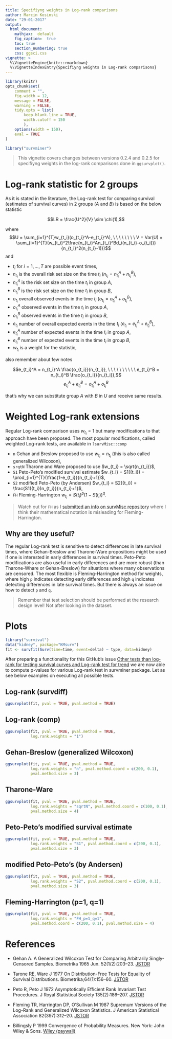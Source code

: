 ```yaml
---
title: Specifiyng weights in Log-rank comparisons
author: Marcin Kosinski
date: "29-01-2017"
output:
  html_document:
    mathjax:  default
    fig_caption:  true
    toc: true
    section_numbering: true
    css: ggsci.css
vignette: >
  %\VignetteEngine{knitr::rmarkdown}
  %\VignetteIndexEntry{Specifiyng weights in Log-rank comparisons}
---
```

```r
library(knitr)
opts_chunk$set(
	comment = "",
	fig.width = 12, 
	message = FALSE,
	warning = FALSE,
	tidy.opts = list(
		keep.blank.line = TRUE,
		width.cutoff = 150
		),
	options(width = 150),
	eval = TRUE
)
```

```r
library("survminer")
```


> This vignette covers changes between versions 0.2.4 and 0.2.5 for specifiyng weights in the log-rank comparisons done in `ggsurvplot()`.

# Log-rank statistic for 2 groups


As it is stated in the literature, the Log-rank test for comparing survival (estimates of survival curves) in 2 groups ($A$ and $B$) is based on the below statistic

$$LR = \frac{U^2}{V} \sim \chi(1),$$

where $$U = \sum_{i=1}^{T}w_{t_i}(o_{t_i}^A-e_{t_i}^A), \ \ \ \ \ \ \ \ V = Var(U) = \sum_{i=1}^{T}(w_{t_i}^2\frac{n_{t_i}^An_{t_i}^Bd_i(n_{t_i}-o_{t_i})}{n_{t_i}^2(n_{t_i}-1)})$$
and 

- $t_i$ for $i=1, \dots, T$ are possible event times, 
- $n_{t_i}$ is the overall risk set size on the time $t_i$ ($n_{t_i} = n_{t_i}^A+n_{t_i}^B$),
- $n_{t_i}^A$ is the risk set size on the time $t_i$ in group $A$,
- $n_{t_i}^B$ is the risk set size on the time $t_i$ in group $B$,
- $o_{t_i}$ overall observed events in the time $t_i$ ($o_{t_i} = o_{t_i}^A+o_{t_i}^B$),
- $o_{t_i}^A$ observed events in the time $t_i$ in group $A$,
- $o_{t_i}^B$ observed events in the time $t_i$ in group $B$,
- $e_{t_i}$ number of overall expected events in the time $t_i$ ($e_{t_i} = e_{t_i}^A+e_{t_i}^B$),
- $e_{t_i}^A$ number of expected events in the time $t_i$ in group $A$,
- $e_{t_i}^B$ number of expected events in the time $t_i$ in group $B$,
- $w_{t_i}$ is a weight for the statistic,

also remember about few notes

$$e_{t_i}^A = n_{t_i}^A \frac{o_{t_i}}{n_{t_i}}, \ \ \ \ \ \ \ \ \ \  e_{t_i}^B = n_{t_i}^B \frac{o_{t_i}}{n_{t_i}},$$
$$e_{t_i}^A + e_{t_i}^B = o_{t_i}^A + o_{t_i}^B$$

that's why we can substitute group $A$ with $B$ in $U$ and receive same results.

# Weighted Log-rank extensions

Regular Log-rank comparison uses $w_{t_i} = 1$ but many modifications to that approach have been proposed. The most popular modifications, called weighted Log-rank tests, are available in `?survMisc::comp`

- `n` Gehan and Breslow proposed to use $w_{t_i} = n_{t_i}$ (this is also called generalized Wilcoxon),
- `srqtN` Tharone and Ware proposed to use $w_{t_i} = \sqrt{n_{t_i}}$,
- `S1` Peto-Peto's modified survival estimate $w_{t_i} = S1({t_i}) = \prod_{i=1}^{T}(\frac{1-e_{t_i}}{n_{t_i}+1})$,
- `S2` modified Peto-Peto (by Andersen) $w_{t_i} = S2({t_i}) = \frac{S1({t_i})n_{t_i}}{n_{t_i}+1}$,
- `FH` Fleming-Harrington $w_{t_i} = S(t_i)^p(1 - S(t_i))^q$.

> Watch out for `FH` as I [submitted an info on survMisc repository](https://github.com/dardisco/survMisc/issues/15) where I think their mathematical notation is misleading for Fleming-Harrington.

## Why are they useful?

The regular Log-rank test is sensitive to detect differences in late survival times, where Gehan-Breslow and Tharone-Ware propositions might be used if one is interested in early differences in survival times. Peto-Peto modifications are also useful in early differences and are more robust (than Tharone-Whare or Gehan-Breslow) for situations where many observations are censored. The most flexible is Fleming-Harrington method for weights, where high `p` indicates detecting early differences and high `q` indicates detecting differences in late survival times. But there is always an issue on how to detect `p` and `q`.

> Remember that test selection should be performed at the research design level! Not after looking in the dataset.

# Plots 

```r
library("survival")
data("kidney", package="KMsurv")
fit <- survfit(Surv(time=time, event=delta) ~ type, data=kidney)
```

After preparing a functionality for this GitHub's issue [Other tests than log-rank for testing survival curves and Log-rank test for trend](https://github.com/kassambara/survminer/issues/17) we are now able to compute p-values for various Log-rank test in survminer package. Let as see below examples on executing all possible tests.

## Log-rank (survdiff)
```r
ggsurvplot(fit, pval = TRUE, pval.method = TRUE)
```

## Log-rank (comp)

```r
ggsurvplot(fit, pval = TRUE, pval.method = TRUE,
           log.rank.weights = "1")
```

## Gehan-Breslow (generalized Wilcoxon)

```r
ggsurvplot(fit, pval = TRUE, pval.method = TRUE,
           log.rank.weights = "n", pval.method.coord = c(200, 0.1),
           pval.method.size = 3)
```

## Tharone-Ware

```r
ggsurvplot(fit, pval = TRUE, pval.method = TRUE,
           log.rank.weights = "sqrtN", pval.method.coord = c(100, 0.1),
           pval.method.size = 4)
```

## Peto-Peto's modified survival estimate

```r
ggsurvplot(fit, pval = TRUE, pval.method = TRUE,
           log.rank.weights = "S1", pval.method.coord = c(200, 0.1),
           pval.method.size = 3)
```

## modified Peto-Peto's (by Andersen)

```r
ggsurvplot(fit, pval = TRUE, pval.method = TRUE,
           log.rank.weights = "S2", pval.method.coord = c(200, 0.1),
           pval.method.size = 3)
```

## Fleming-Harrington (p=1, q=1)

```r
ggsurvplot(fit, pval = TRUE, pval.method = TRUE,
           log.rank.weights = "FH_p=1_q=1", 
           pval.method.coord = c(200, 0.1), pval.method.size = 4)
```


# References

- Gehan A. A Generalized Wilcoxon Test for Comparing Arbitrarily Singly-Censored Samples. Biometrika 1965 Jun. 52(1/2):203–23. [JSTOR](www.jstor.org/stable/2333825)

- Tarone RE, Ware J 1977 On Distribution-Free Tests for Equality of Survival Distributions. Biometrika;64(1):156–60. [JSTOR](http://www.jstor.org/stable/2335790)

- Peto R, Peto J 1972 Asymptotically Efficient Rank Invariant Test Procedures. J Royal Statistical Society 135(2):186–207. [JSTOR](http://www.jstor.org/stable/2344317)

- Fleming TR, Harrington DP, O'Sullivan M 1987 Supremum Versions of the Log-Rank and Generalized Wilcoxon Statistics. J American Statistical Association 82(397):312–20. [JSTOR](http://www.jstor.org/stable/2289169)

- Billingsly P 1999 Convergence of Probability Measures. New York: John Wiley & Sons. [Wiley (paywall)](dx.doi.org/10.1002/9780470316962)
